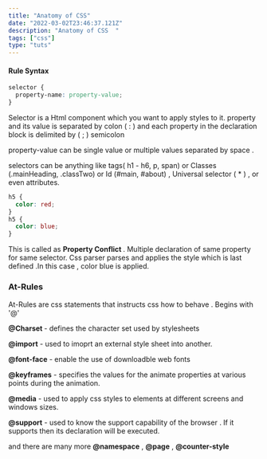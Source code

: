 ```yaml
---
title: "Anatomy of CSS"
date: "2022-03-02T23:46:37.121Z"
description: "Anatomy of CSS  "
tags: ["css"]
type: "tuts"
---
```


#### Rule Syntax

```css show=false
selector {
  property-name: property-value;
}
```

Selector is a Html component which you want to apply styles to it. property and its value is separated by colon ( : ) and each property in the declaration block is delimited by ( ; ) semicolon

property-value can be single value or multiple values separated by space .

selectors can be anything like tags( h1 - h6, p, span) or Classes (.mainHeading, .classTwo) or Id (#main, #about) , Universal selector ( \* ) , or even attributes.

```css show=false
h5 {
  color: red;
}
h5 {
  color: blue;
}
```

This is called as <strong>Property Conflict </strong>. Multiple declaration of same property for same selector. Css parser parses and applies the style
which is last defined .In this case , color blue is applied.

### At-Rules

At-Rules are css statements that instructs css how to behave . Begins with '@'

<strong>@Charset </strong> - defines the character set used by stylesheets

**@import** - used to imoprt an external style sheet into another.

**@font-face** - enable the use of downloadble web fonts

**@keyframes** - specifies the values for the animate properties at various points during the animation.

**@media** - used to apply css styles to elements at different screens and windows sizes.

**@support** - used to know the support capability of the browser . If it supports then its declaration will be executed.

and there are many more **@namespace** , **@page** , **@counter-style**
